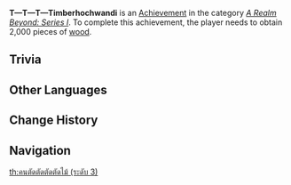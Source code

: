 {{Achievement Infobox
|title        = T—T—T—Timberhochwandi
|id           = 81058
|order id     = 1059
|category     = A Realm Beyond: Series I
|description  = Obtain 2,000 pieces of [[wood]].
|requirements = 
|primogems    = 20
|tracking     = Tracks the total amount of wood gathered.
|topic        = 
|set          = T—T—T—Timberhochwandi
|tier         = 3
|tiers_total  = 3
|tier1        = T—T—T—Timberhochwandi (Tier 1)
|tier2        = T—T—T—Timberhochwandi (Tier 2)
|tier3        = T—T—T—Timberhochwandi (Tier 3)
|prev         = T—T—T—Timberhochwandi (Tier 2)
|next         = 
}}
'''T—T—T—Timberhochwandi''' is an [[Achievement]] in the category ''[[A Realm Beyond: Series I]]''. To complete this achievement, the player needs to obtain 2,000 pieces of [[wood]].

==Trivia==
{{Transclude|T—T—T—Timberhochwandi (Tier 1)|Trivia}}
<!--
==Video Guides==
{{EVT
|video1   = 
|caption1 = 
}}
-->
==Other Languages==
{{Transclude|T—T—T—Timberhochwandi|Other Languages}}

==Change History==
{{Change History|1.5}}
<!--
==References==
{{Reflist}}
-->
==Navigation==
{{Achievement Navbox|A Realm Beyond: Series I}}
[[th:คนตัดตัดตัดตัดไม้ (ระดับ 3)]]